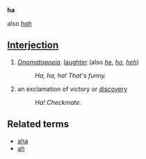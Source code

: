 '''ha'''
;also ''[[hah]]''

== [[Interjection]] ==
# ''[[Onomatopoeia]].'' [[laugh]]ter (also ''[[he]]'', ''[[ho]]'', ''[[heh]]'')
#: ''Ha, ha, ha!  That's funny.''
# an exclamation of victory or [[discovery]]
#: ''Ha! Checkmate.''

== Related terms ==
*[[aha]]
*[[ah]]